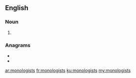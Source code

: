 ==English==

===Noun===
{{head|en|noun plural form}}

# {{plural of|monologist|lang=en}}

===Anagrams===
* {{l|en|ontologisms}}
* {{l|en|somnologist}}

[[ar:monologists]]
[[fr:monologists]]
[[ku:monologists]]
[[my:monologists]]